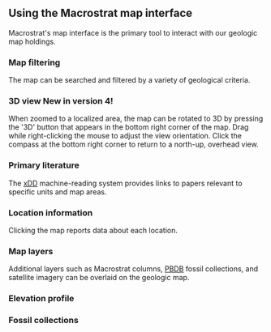 
## Using the Macrostrat map interface

Macrostrat's map interface is the primary tool to interact with our geologic map holdings.

### Map filtering

The map can be searched and filtered by a variety of geological criteria.

<DocsVideo slug="map-filtering-demo" />

### 3D view <NewSwatch>New in version 4!</NewSwatch>

When zoomed to a localized area, the map can be rotated to 3D by pressing the '3D'
button that appears in the bottom right corner of the map. Drag while right-clicking
the mouse to adjust the view orientation. Click the compass at
the bottom right corner to return to a north-up, overhead view.

<DocsVideo slug="map-3d-demo" />

### Primary literature

<DocsVideo slug="map-literature-demo" />

The [xDD](https://www.xdd.org) machine-reading system provides links to
papers relevant to specific units and map areas.

### Location information

<DocsVideo slug="map-infobox-demo" />

Clicking the map reports data about each location.

### Map layers

<DocsVideo slug="map-layers-demo" />

Additional layers such as Macrostrat columns,
[PBDB](https://paleobiodb.org) fossil collections, and satellite imagery
can be overlaid on the geologic map.

### Elevation profile

<DocsVideo slug="map-elevation-profile-demo" />

### Fossil collections

<DocsVideo slug="map-fossils-demo" />
